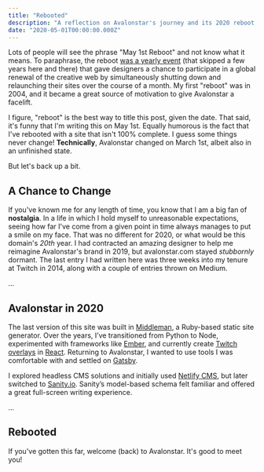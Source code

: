 ```yaml
---
title: "Rebooted"
description: "A reflection on Avalonstar's journey and its 2020 reboot, blending nostalgia with modern tools and approaches."
date: "2020-05-01T00:00:00.000Z"
---
```


Lots of people will see the phrase "May 1st Reboot" and not know what it means. To paraphrase, the reboot [was a yearly event](https://youtube.com/watch?v=giG48VZlMdk) (that skipped a few years here and there) that gave designers a chance to participate in a global renewal of the creative web by simultaneously shutting down and relaunching their sites over the course of a month. My first "reboot" was in 2004, and it became a great source of motivation to give Avalonstar a facelift.

I figure, "reboot" is the best way to title this post, given the date. That said, it's funny that I'm writing this on May 1st. Equally humorous is the fact that I've rebooted with a site that isn't 100% complete. I guess some things never change! **Technically**, Avalonstar changed on March 1st, albeit also in an unfinished state.

But let's back up a bit.

## A Chance to Change

If you've known me for any length of time, you know that I am a big fan of **nostalgia**. In a life in which I hold myself to unreasonable expectations, seeing how far I've come from a given point in time always manages to put a smile on my face. That was no different for 2020, or what would be this domain's _20th_ year. I had contracted an amazing designer to help me reimagine Avalonstar's brand in 2019, but avalonstar.com stayed _stubbornly_ dormant. The last entry I had written here was three weeks into my tenure at Twitch in 2014, along with a couple of entries thrown on Medium.

...

## Avalonstar in 2020

The last version of this site was built in [Middleman](https://middlemanapp.com/), a Ruby-based static site generator. Over the years, I’ve transitioned from Python to Node, experimented with frameworks like [Ember](https://emberjs.com/), and currently create [Twitch overlays](https://github.com/avalonstar/synthavln) in [React](https://reactjs.org/). Returning to Avalonstar, I wanted to use tools I was comfortable with and settled on [Gatsby](https://www.gatsbyjs.org/).

I explored headless CMS solutions and initially used [Netlify CMS](https://www.netlifycms.org/), but later switched to [Sanity.io](https://www.sanity.io/). Sanity’s model-based schema felt familiar and offered a great full-screen writing experience.

...

## Rebooted

If you've gotten this far, welcome (back) to Avalonstar. It's good to meet you!
